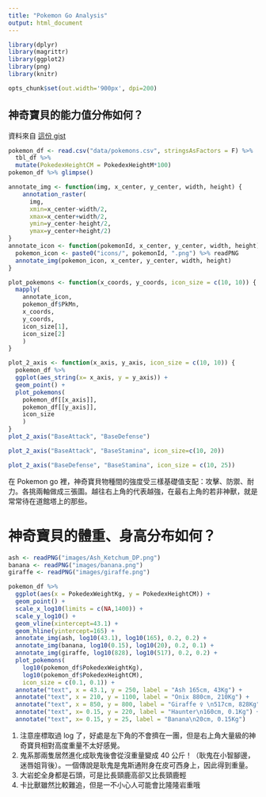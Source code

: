 ```yaml
---
title: "Pokemon Go Analysis"
output: html_document
---
```



```r
library(dplyr)
library(magrittr)
library(ggplot2)
library(png)
library(knitr)
```

```r
opts_chunk$set(out.width='900px', dpi=200)
```


## 神奇寶貝的能力值分佈如何？

資料來自 [這份 gist](https://gist.github.com/noxwyll/8c821408b1d943c3e500d91d77266368/f264e42f2e83bbe845841717f74b276c9801ba7d)

```r
pokemon_df <- read.csv("data/pokemons.csv", stringsAsFactors = F) %>%
  tbl_df %>%
  mutate(PokedexHeightCM = PokedexHeightM*100) 
pokemon_df %>% glimpse()
```

```r
annotate_img <- function(img, x_center, y_center, width, height) {
    annotation_raster(
      img,
      xmin=x_center-width/2,
      xmax=x_center+width/2,
      ymin=y_center-height/2,
      ymax=y_center+height/2)
}
annotate_icon <- function(pokemonId, x_center, y_center, width, height) {
  pokemon_icon <- paste0("icons/", pokemonId, ".png") %>% readPNG
  annotate_img(pokemon_icon, x_center, y_center, width, height)
}

plot_pokemons <- function(x_coords, y_coords, icon_size = c(10, 10)) {
  mapply(
    annotate_icon,
    pokemon_df$PkMn,
    x_coords,
    y_coords,
    icon_size[1],
    icon_size[2]
    )
}
```


```r
plot_2_axis <- function(x_axis, y_axis, icon_size = c(10, 10)) {
  pokemon_df %>% 
  ggplot(aes_string(x= x_axis, y = y_axis)) +
  geom_point() + 
  plot_pokemons(
    pokemon_df[[x_axis]],
    pokemon_df[[y_axis]],
    icon_size
    )
}
plot_2_axis("BaseAttack", "BaseDefense")
```

```r
plot_2_axis("BaseAttack", "BaseStamina", icon_size=c(10, 20))
```

```r
plot_2_axis("BaseDefense", "BaseStamina", icon_size = c(10, 25))
```

在 Pokemon go 裡，神奇寶貝物種間的強度受三樣基礎值支配：攻擊、防禦、耐力。各挑兩軸做成三張圖。越往右上角的代表越強，在最右上角的若非神獸，就是常常待在道館塔上的那些。

# 神奇寶貝的體重、身高分布如何？

```r
ash <- readPNG("images/Ash_Ketchum_DP.png")
banana <- readPNG("images/banana.png")
giraffe <- readPNG("images/giraffe.png")

pokemon_df %>%
  ggplot(aes(x = PokedexWeightKg, y = PokedexHeightCM)) +
  geom_point() +
  scale_x_log10(limits = c(NA,1400)) +
  scale_y_log10() +
  geom_vline(xintercept=43.1) +
  geom_hline(yintercept=165) +
  annotate_img(ash, log10(43.1), log10(165), 0.2, 0.2) +
  annotate_img(banana, log10(0.15), log10(20), 0.2, 0.1) +
  annotate_img(giraffe, log10(828), log10(517), 0.2, 0.2) +
  plot_pokemons(
    log10(pokemon_df$PokedexWeightKg),
    log10(pokemon_df$PokedexHeightCM),
    icon_size = c(0.1, 0.1)) +
  annotate("text", x = 43.1, y = 250, label = "Ash 165cm, 43Kg") +
  annotate("text", x = 210, y = 1100, label = "Onix 880cm, 210Kg") +
  annotate("text", x = 850, y = 800, label = "Giraffe ♀ \n517cm, 828Kg") +
  annotate("text", x= 0.15, y = 220, label = "Haunter\n160cm, 0.1Kg") +
  annotate("text", x= 0.15, y = 25, label = "Banana\n20cm, 0.15Kg")
```

1. 注意座標取過 log 了，好處是左下角的不會擠在一團，但是右上角大量級的神奇寶貝相對高度重量不太好感覺。
2. 鬼系那兩隻居然進化成耿鬼後會從沒重量變成 40 公斤！（耿鬼在小智腳邊，迷唇姐背後）。一個傳說是耿鬼是鬼斯通附身在皮可西身上，因此得到重量。
3. 大岩蛇全身都是石頭，可是比長頸鹿高卻又比長頸鹿輕
4. 卡比獸雖然比較難追，但是一不小心人可能會比隆隆岩重哦